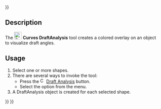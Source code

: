 <languages/>
{{UnfinishedDocu{{#translation:}}}}
<translate>

{{Docnav
|[[Curves_SurfaceAnalysis|SurfaceAnalysis]]
|[[Curves_TruncateExtend|TruncateExtend]]
|[[Curves_Workbench|Curves]]
|IconL=Curves_ZebraTool.svg
|IconR=Curves_TruncateExtend.svg
|IconC=Curves_workbench_icon.svg
}}

{{GuiCommand
|Name=Curves DraftAnalysis
|MenuLocation=Surfaces → Draft Analysis
|Workbenches=[[Curves_Workbench|Curves]]
}}

==Description==

The [[Image:Curves_DraftAnalysis.svg|24px]] '''Curves DraftAnalysis''' tool creates a colored overlay on an object to visualize draft angles.

==Usage==

# Select one or more shapes.
# There are several ways to invoke the tool:
#* Press the [[Image:Curves_DraftAnalysis.svg|16px]] [[Curves_DraftAnalysis|Draft Analysis]] button.
#* Select the {{MenuCommand|Surfaces → [[Image:Curves_DraftAnalysis.svg|16px]] Draft Analysis}} option from the menu.
# A DraftAnalysis object is created for each selected shape.


{{Docnav
|[[Curves_SurfaceAnalysis|SurfaceAnalysis]]
|[[Curves_TruncateExtend|TruncateExtend]]
|[[Curves_Workbench|Curves]]
|IconL=Curves_ZebraTool.svg
|IconR=Curves_TruncateExtend.svg
|IconC=Curves_workbench_icon.svg
}}

</translate>
{{Curves Tools navi{{#translation:}}}}
{{Userdocnavi{{#translation:}}}}